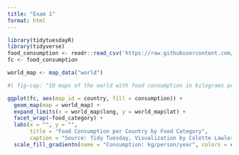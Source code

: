```yaml
---
title: "Exam 1"
format: html
---
```


```r
library(tidytuesdayR)
library(tidyverse)
food_consumption <- readr::read_csv('https://raw.githubusercontent.com/rfordatascience/tidytuesday/main/data/2020/2020-02-18/food_consumption.csv')
fc <- food_consumption

```


```r
world_map <- map_data("world")

#| fig-cap: "10 maps of the world with food consumption in kilograms per person per year for food categories of beef, eggs, fish, lamb and goat, milk, nuts, pork, poultry, rice, soybeans, and wheat. Milk and wheat has the most overall consumption in the world." 

ggplot(fc, aes(map_id = country, fill = consumption)) +
  geom_map(map = world_map) +
  expand_limits(x = world_map$long, y = world_map$lat) +
  facet_wrap(~food_category) +
  labs(x = "", y = "",
       title = "Food Consumption per Country by Food Category",
       caption = "Source: Tidy Tuesday, Visualization by Colette Lawler") +
  scale_fill_gradientn(name = "Consumption: kg/person/year", colors = c("lightblue", "blue", "darkblue"))


```

